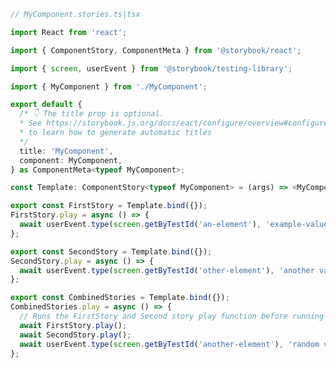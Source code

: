 ```ts
// MyComponent.stories.ts|tsx

import React from 'react';

import { ComponentStory, ComponentMeta } from '@storybook/react';

import { screen, userEvent } from '@storybook/testing-library';

import { MyComponent } from './MyComponent';

export default {
  /* 👇 The title prop is optional.
  * See https://storybook.js.org/docs/eact/configure/overview#configure-story-loading
  * to learn how to generate automatic titles
  */
  title: 'MyComponent',
  component: MyComponent,
} as ComponentMeta<typeof MyComponent>;

const Template: ComponentStory<typeof MyComponent> = (args) => <MyComponent {...args} />;

export const FirstStory = Template.bind({});
FirstStory.play = async () => {
  await userEvent.type(screen.getByTestId('an-element'), 'example-value');
};

export const SecondStory = Template.bind({});
SecondStory.play = async () => {
  await userEvent.type(screen.getByTestId('other-element'), 'another value');
};

export const CombinedStories = Template.bind({});
CombinedStories.play = async () => {
  // Runs the FirstStory and Second story play function before running this story's play function
  await FirstStory.play();
  await SecondStory.play();
  await userEvent.type(screen.getByTestId('another-element'), 'random value');
};
```